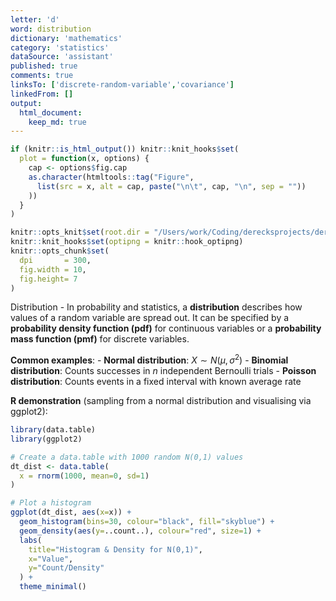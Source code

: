 ```yaml
---
letter: 'd'
word: distribution
dictionary: 'mathematics'
category: 'statistics'
dataSource: 'assistant'
published: true
comments: true
linksTo: ['discrete-random-variable','covariance']
linkedFrom: []
output:
  html_document:
    keep_md: true
---
```


```r
if (knitr::is_html_output()) knitr::knit_hooks$set(
  plot = function(x, options) {
    cap <- options$fig.cap
    as.character(htmltools::tag("Figure",
      list(src = x, alt = cap, paste("\n\t", cap, "\n", sep = ""))
    ))
  }
)

knitr::opts_knit$set(root.dir = "/Users/work/Coding/derecksprojects/derecksnotes.com-playground/derecksnotes.com/client/src/app/dictionaries/mathematics/definitions")
knitr::knit_hooks$set(optipng = knitr::hook_optipng)
knitr::opts_chunk$set(
  dpi       = 300,
  fig.width = 10,
  fig.height= 7
)
```

<a id="distribution">Distribution</a> - In probability and statistics, a **distribution** describes how values of a random variable are spread out. It can be specified by a **probability density function (pdf)** for continuous variables or a **probability mass function (pmf)** for discrete variables.

**Common examples**:
- **Normal distribution**: $X \sim N(\mu, \sigma^2)$
- **Binomial distribution**: Counts successes in $n$ independent Bernoulli trials
- **Poisson distribution**: Counts events in a fixed interval with known average rate

**R demonstration** (sampling from a normal distribution and visualising via ggplot2):

```r
library(data.table)
library(ggplot2)

# Create a data.table with 1000 random N(0,1) values
dt_dist <- data.table(
  x = rnorm(1000, mean=0, sd=1)
)

# Plot a histogram
ggplot(dt_dist, aes(x=x)) +
  geom_histogram(bins=30, colour="black", fill="skyblue") +
  geom_density(aes(y=..count..), colour="red", size=1) +
  labs(
    title="Histogram & Density for N(0,1)",
    x="Value",
    y="Count/Density"
  ) +
  theme_minimal()
```

